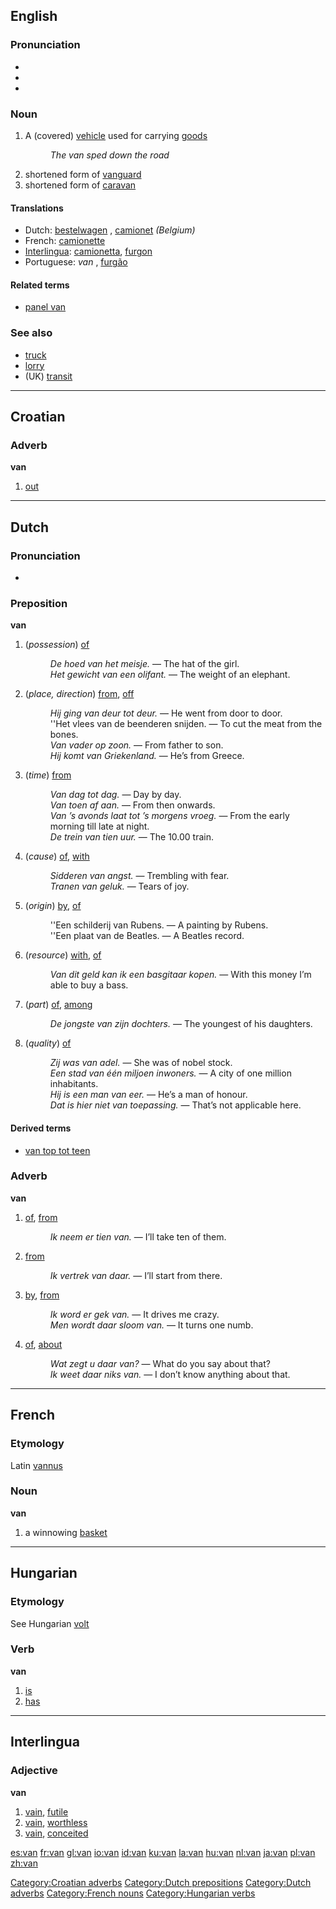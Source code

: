 {{see2|vän|Van}}

==English==

===Pronunciation===
*{{AHD|văn}}
*{{IPA|/væn/}}
*{{SAMPA|/v{n/}}

===Noun===
{{en-noun-reg}}

# A (covered) [[vehicle]] used for carrying [[goods]]
#: ''The van sped down the road''
#shortened form of [[vanguard]]
#shortened form of [[caravan]]

====Translations====
*Dutch: [[bestelwagen]] {{m}}, [[camionet]] {{f}} ''(Belgium)''
*French: [[camionette]] {{f}}
*[[Interlingua]]: [[camionetta]], [[furgon]]
*Portuguese: ''van'' {{f}}, [[furgão]] {{m}}

====Related terms====
*[[panel van]]

===See also===
*[[truck]]
*[[lorry]]
*(UK) [[transit]]


----

==Croatian==
===Adverb===
'''van'''

#[[out]]

[[Category:Croatian adverbs]]


----

==Dutch==
[[Category:Dutch prepositions]]
[[Category:Dutch adverbs]]
===Pronunciation===
*{{IPA|/van/}}

===Preposition===
'''van'''
# (''possession'') [[of]]
#: ''De hoed van het meisje.'' &mdash; The hat of the girl.
#: ''Het gewicht van een olifant.'' &mdash; The weight of an elephant.
# (''place, direction'') [[from]], [[off]]
#: ''Hij ging van deur tot deur.'' &mdash; He went from door to door.
#: ''Het vlees van de beenderen snijden. &mdash; To cut the meat from the bones.
#: ''Van vader op zoon.'' &mdash; From father to son.
#: ''Hij komt van Griekenland.'' &mdash; He’s from Greece.
# (''time'') [[from]]
#: ''Van dag tot dag.'' &mdash; Day by day.
#: ''Van toen af aan.'' &mdash; From then onwards.
#: ''Van ’s avonds laat tot ’s morgens vroeg.'' &mdash; From the early morning till late at night.
#: ''De trein van tien uur.'' &mdash; The 10.00 train.
# (''cause'') [[of]], [[with]]
#: ''Sidderen van angst.'' &mdash; Trembling with fear.
#: ''Tranen van geluk.'' &mdash; Tears of joy.
# (''origin'') [[by]], [[of]]
#: ''Een schilderij van Rubens. &mdash; A painting by Rubens.
#: ''Een plaat van de Beatles. &mdash; A Beatles record.
# (''resource'') [[with]], [[of]]
#: ''Van dit geld kan ik een basgitaar kopen.'' &mdash; With this money I’m able to buy a bass.
# (''part'') [[of]], [[among]]
#: ''De jongste van zijn dochters.'' &mdash; The youngest of his daughters.
# (''quality'') [[of]]
#: ''Zij was van adel.'' &mdash; She was of nobel stock.
#: ''Een stad van één miljoen inwoners.'' &mdash; A city of one million inhabitants.
#: ''Hij is een man van eer.'' &mdash; He’s a man of honour.
#: ''Dat is hier niet van toepassing.'' &mdash; That’s not applicable here.

====Derived terms====
* [[van top tot teen]]

===Adverb===
'''van'''

# [[of]], [[from]]
#: ''Ik neem er tien van.'' &mdash; I’ll take ten of them.
# [[from]]
#: ''Ik vertrek van daar.'' &mdash; I’ll start from there.
# [[by]], [[from]]
#: ''Ik word er gek van.'' &mdash; It drives me crazy.
#: ''Men wordt daar sloom van.'' &mdash; It turns one numb.
# [[of]], [[about]]
#: ''Wat zegt u daar van?'' &mdash; What do you say about that?
#: ''Ik weet daar niks van.'' &mdash; I don’t know anything about that.


----

==French==
===Etymology===
Latin [[vannus]]
===Noun===
'''van'''

#a winnowing [[basket]]

[[Category:French nouns]]


----

==Hungarian==
===Etymology===
See Hungarian [[volt]]

===Verb===
'''van'''

# [[is]]
# [[has]]


----

==Interlingua==
===Adjective===
'''van'''

# [[vain]], [[futile]]
# [[vain]], [[worthless]]
# [[vain]], [[conceited]]

[[Category:Hungarian verbs]]

[[es:van]]
[[fr:van]]
[[gl:van]]
[[io:van]]
[[id:van]]
[[ku:van]]
[[la:van]]
[[hu:van]]
[[nl:van]]
[[ja:van]]
[[pl:van]]
[[zh:van]]